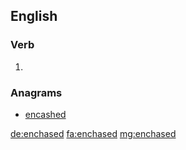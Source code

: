 ==English==

===Verb===
{{head|en|verb form}}

# {{en-past of|enchase}}

===Anagrams===
* [[encashed#English|encashed]]

[[de:enchased]]
[[fa:enchased]]
[[mg:enchased]]